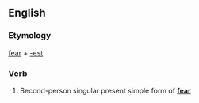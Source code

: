 ==English==

===Etymology===
[[fear]] + [[-est]]

===Verb===
{{infl|en|verb form}}

# {{archaic}} Second-person singular present simple form of '''[[fear]]'''